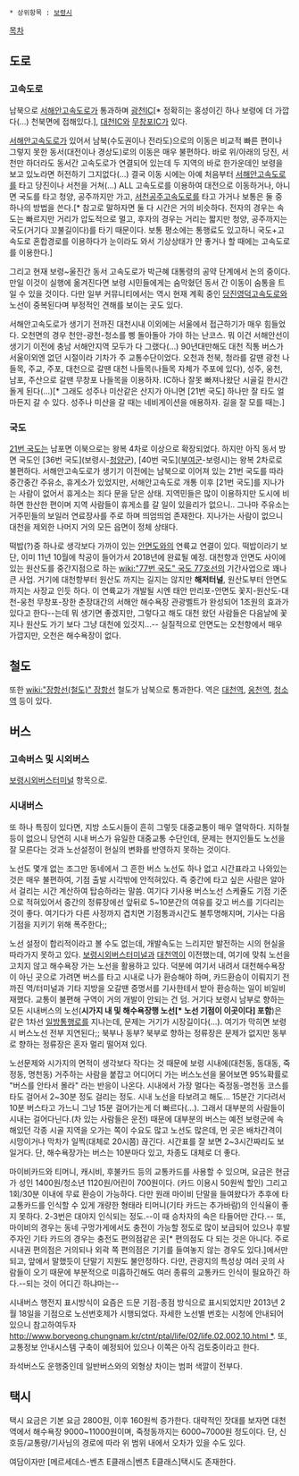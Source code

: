  * 상위항목 : [[보령시]]

[[목차]]
== 도로 ==
=== 고속도로 ===
남북으로 [[서해안고속도로]]가 통과하며 [[광천IC]][* 정확히는 홍성이긴 하나 보령에 더 가깝다(...) 천북면에 접해있다.], [[대천IC]]와 [[무창포IC]]가 있다.

[[서해안고속도로]]가 있어서 남북(수도권이나 전라도)으로의 이동은 비교적 빠른 편이나 그렇지 못한 동서(대전이나 경상도)로의 이동은 매우 불편하다. 바로 위/아래의 당진, 서천만 하더라도 동서간 고속도로가 연결되어 있는데 두 지역의 바로 한가운데인 보령을 보고 있노라면 허전하기 그지없다(...) 결국 이동 시에는 아예 처음부터 [[서해안고속도로]]를 타고 당진이나 서천을 거쳐(...) ALL 고속도로를 이용하여 대전으로 이동하거나, 아니면 국도를 타고 청양, 공주까지만 가고, [[서천공주고속도로]]를 타고 가거나 보통은 둘 중 하나의 방법을 쓴다.[* 참고로 말하자면 둘 다 시간은 거의 비슷하다. 전자의 경우는 속도는 빠르지만 거리가 압도적으로 멀고, 후자의 경우는 거리는 짧지만 청양, 공주까지는 국도(거기다 꼬불길이다)를 타기 때문이다. 보통 평소에는 통행료도 있고하니 국도+고속도로 혼합경로를 이용하다가 눈이라도 와서 기상상태가 안 좋거나 할 때에는 고속도로를 이용한다.]

그리고 현재 보령~울진간 동서 고속도로가 박근혜 대통령의 공약 단계에서 논의 중이다. 만일 이것이 실행에 옮겨진다면 보령 시민들에게는 숨막혔던 동서 간 이동이 숨통을 트일 수 있을 것이다.
다만 일부 커뮤니티에서는 역시 현재 계획 중인 [[당진영덕고속도로]]와 노선이 중복된다며 부정적인 견해를 보이는 곳도 있다.

서해안고속도로가 생기기 전까진 대천시내 이외에는 서울에서 접근하기가 매우 힘들었다. 오천면의 경우 천안-광천-청소를 삥 돌아돌아 가야 하는 난코스. 뭐 이건 서해안선이 생기기 이전에 충남 서해안지역 모두가 다 그랬다(...) 90년대만해도 대천 직통 버스가 서울이외엔 없던 시절이라 기차가 주 교통수단이었다. 오천과 천북, 청라를 갈땐 광천 나들목, 주교, 주포, 대천으로 갈땐 대천 나들목(나들목 자체가 주포에 있다), 성주, 웅천, 남포, 주산으로 갈땐 무창포 나들목을 이용하자. IC하나 잘못 빠져나왔단 시골길 한시간 돌게 된다(...)[* 그래도 성주나 미산같은 산지가 아니면 [21번 국도] 하나만 잘 타도 얼마든지 갈 수 있다. 성주나 미산을 갈 때는 네비게이션을 애용하자. 길을 잘 모를 때는.]

=== 국도 ===
[[21번 국도]]는 남포면 이북으로는 왕복 4차로 이상으로 확장되었다. 하지만 아직 동서 방면 국도인 [36번 국도](보령시-[[청양군]]), [40번 국도]([[부여군]]-보령시)는 왕복 2차로로 불편하다. 서해안고속도로가 생기기 이전에는 남북으로 이어져 있는 21번 국도를 따라 중간중간 주유소, 휴게소가 있었지만, 서해안고속도로 개통 이후 [21번 국도]를 지나가는 사람이 없어서 휴게소는 죄다 문을 닫은 상태. 지역민들은 많이 이용하지만 도시에 비하면 한산한 편이며 지역 사람들이 휴게소를 갈 일이 있을리가 없으니.. 그나마 주유소는 거주민들의 보일러 연료장사를 주로 하며 띄엄띄엄 존재한다. 지나가는 사람이 없으니 대천을 제외한 나머지 거의 모든 읍면이 정체 상태다.

떡밥(?)중 하나로 생각보다 가까이 있는 [[안면도]]와의 연륙교 연결이 있다. 떡밥이라기 보단, 이미 11년 10월에 착공이 들어가서 2018년에 완료될 예정. 대천항과 안면도 사이에 있는 원산도를 중간지점으로 하는 [[wiki:"77번 국도" 국도 77호선]]의 기간사업으로 꽤나 큰 사업. 거기에 대천항부터 원산도 까지는 길지는 않지만 '''해저터널''', 원산도부터 안면도까지는 사장교 인듯 하다. 이 연륙교가 개발될 시엔 태안 만리포-안면도 꽃지-원산도-대천-웅천 무창포-장한 춘장대간의 서해안 해수욕장 관광벨트가 완성되어 1조원의 효과가 있다고 한다--는데 뭐 생기면 좋겠지만, 그렇다고 해도 대천 왔던 사람들은 다음날에 꽃지나 원산도 가기 보다 그냥 대천에 있것지...-- 실질적으로 안면도는 오천항에서 매우 가깝지만, 오천은 해수욕장이 없다.

== 철도 ==
또한 [[wiki:"장항선(철도)" 장항선]] 철도가 남북으로 통과한다. 역은 [[대천역]], [[웅천역]], [[청소역]] 등이 있다.

== 버스 ==
=== 고속버스 및 시외버스 ===
[[보령시외버스터미널]] 항목으로.

=== 시내버스 ===
또 하나 특징이 있다면, 지방 소도시들이 흔히 그렇듯 대중교통이 매우 열악하다. 지하철 등이 없으니 당연히 시내 버스가 유일한 대중교통 수단인데, 문제는 현지인들도 노선을 잘 모른다는 것과 노선설정이 현실의 변화를 반영하지 못하는 것이다.

노선도 몇개 없는 조그만 동네에서 그 흔한 버스 노선도 하나 없고 시간표라고 나와있는 것은 매우 불편하여, 기점 출발 시각밖에 안적혀있다. 즉 중간에 타고 싶은 사람은 알아서 걸리는 시간 계산하여 탑승하라는 말씀. 여기다 기사용 버스노선 스케쥴도 기점 기준으로 적혀있어서 중간의 정류장에선 앞뒤로 5~10분간의 여유를 갖고 버스를 기다리는 것이 좋다. 여기다가 다른 사정까지 겹치면 기점통과시간도 불투명해지며, 기사는 다음 기점을 지키기 위해 폭주한다;;

노선 설정이 합리적이라고 볼 수도 없는데, 개발속도는 느리지만 발전하는 시의 현실을 따라가지 못하고 있다. [[보령시외버스터미널]]과 [[대천역]]이 이전했는데, 여기에 맞춰 노선을 고치지 않고 해수욕장 가는 노선을 활용하고 있다. 덕분에 여기서 내려서 대천해수욕장이 아닌 곳으로 가려면 버스를 타고 시내로 나가 환승해야 하며, 카드환승이 이뤄지기 전까진 역/터미널과 기타 지방을 오갈땐 증명서를 기사한테서 받아 환승하는 일이 비일비재했다. 교통이 불편해 구역이 거의 개발이 안되는 건 덤. 거기다 보령시 남부로 향하는 모든 시내버스의 노선('''시가지 내 및 해수욕장행 노선[* 노선 기점이 이곳이다] 포함''')은 같은 1차선 [[일방통행]]로를 지나는데, 문제는 거기가 시장길이다(...). 여기가 막히면 보령시 버스노선 전부 지연된다;; 북부나 동부? 북부로 향하는 정류장은 문제가 없지만 동부로 향하는 정류장은 혼자 멀리 떨어져 있다.

노선문제와 시가지의 면적이 생각보다 작다는 것 때문에 보령 시내에(대천동, 동대동, 죽정동, 명천동) 거주하는 사람을 붙잡고 어디어디 가는 버스노선을 물어보면 95%확률로 "버스를 안타서 몰라" 라는 반응이 나온다. 시내에서 가장 멀다는 죽정동-명천동 코스를 타도 걸어서 2~30분 정도 걸리는 정도. 시내 노선을 타보려고 해도... 15분간 기다려서 10분 버스타고 가느니 그냥 15분 걸어가는게 더 빠르다(...). 그래서 대부분의 사람들이 시내는 걸어다닌다.(차 있는 사람들은 운전)
때문에 대부분의 버스는 예전 보령군에 속해있던 각종 시골 지역을 오가는 쪽이 수요도 많고 노선도 많은데, 먼 곳은 배차간격이 시망이거나 막차가 일찍(대체로 20시쯤) 끊긴다. 시간표를 잘 보면 2~3시간짜리도 보일거다. 단, 해수욕장가는 버스는 10분마다 있고, 차종도 대체로 더 좋다.

마이비카드와 티머니, 캐시비, 후불카드 등의 교통카드를 사용할 수 있으며, 요금은 현금가 성인 1400원/청소년 1120원/어린이 700원이다. (카드 이용시 50원씩 할인) 그리고 1회/30분 이내에 무료 환승이 가능하다.
다만 원래 마이비 단말을 들여왔다가 추후에 타 교통카드를 인식할 수 있게 개량한 형태라 티머니(기타 카드는 추가바람)의 인식율이 좋지 못하다. 2-3번은 대야지 인식되는 정도.--이 때 승차자의 속은 타들어만 간다.-- 
또, 마이비의 경우는 동네 구멍가게에서도 충전이 가능할 정도로 많이 보급되어 있으나 후발 주자인 기타 카드의 경우는 충전도 편의점같은 곳[* 편의점도 다 되는 것은 아니다. 주로 시내권 편의점은 거의되나 외곽 쪽 편의점은 기기를 들여놓지 않는 경우도 있다.]에서만 되고, 앞에서 말했듯이 단말기 지원도 불안정하다. 다만, 관광지의 특성상 여러 곳의 사람들이 오기 때문에 부분적으로 미흡하긴해도 여러 종류의 교통카드 인식이 필요하긴 하다.--되는 것이 어디긴 하냐마는--

시내버스 행전지 표시방식이 요즘은 드문 기점-종점 방식으로 표시되었지만 2013년 2월 18일을 기점으로 노선번호제가 시행되었다. 자세한 노선별 번호는 시청에 안내되어있으니 참고하여두자[[http://www.boryeong.chungnam.kr/ctnt/ptal/life/02/life.02.002.10.html *]]. 또, 교통정보 안내시스템 구축이 예정되어 있으나 이쪽은 아직 검토중이라고 한다.

좌석버스도 운행중인데 일반버스와의 외형상 차이는 범퍼 색깔이 전부다.

== 택시 ==
택시 요금은 기본 요금 2800원, 이후 160원씩 증가한다.
대략적인 잣대를 보자면 대천역에서 해수욕장 9000~11000원이며, 죽정동까지는 6000~7000원 정도이다.
단, 신호등/교통량/기사님의 경로에 따라 위 범위 내에서 오차가 있을 수도 있다.

여담이자만 [메르세데스-벤츠 E클래스|벤츠 E클래스]택시도 존재한다.
